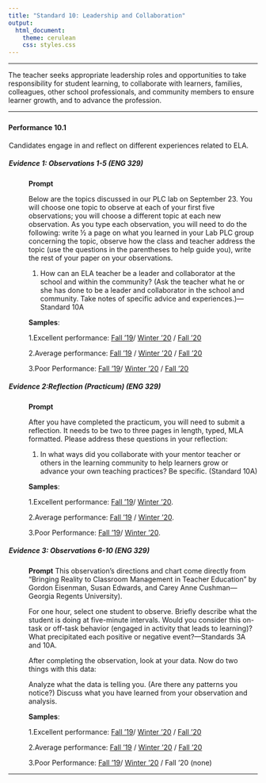 ---
title: "Standard 10: Leadership and Collaboration"
output: 
  html_document: 
    theme: cerulean
    css: styles.css
---

<script type="text/javascript">
 function showhide(id) {
    var e = document.getElementById(id);
    e.style.display = (e.style.display == 'block') ? 'none' : 'block';
 }
</script>

----

The teacher seeks appropriate leadership roles and opportunities to take responsibility for student learning, to collaborate with learners, families, colleagues, other school professionals, and community members to ensure learner growth, and to advance the profession.  
 
----

### {.tabset .tabset-pills .tabset-fade}


#### Performance 10.1

<div style="padding-left:1px;">

Candidates engage in and reflect on different experiences related to ELA.

##### Evidence 1: Observations 1-5 (ENG 329)

<div style="padding-left:40px;">

**Prompt**

Below are the topics discussed in our PLC lab on September 23. You will choose one topic to observe at each of your first five observations; you will choose a different topic at each new observation. As you type each observation, you will need to do the following: write ½ a page on what you learned in your Lab PLC group concerning the topic, observe how the class and teacher address the topic (use the questions in the parentheses to help guide you), write the rest of your paper on your observations.

1. How can an ELA teacher be a leader and collaborator at the school and within the community? (Ask the teacher what he or she has done to be a leader and collaborator in the school and community. Take notes of specific advice and experiences.)—Standard 10A


**Samples**: 

1.Excellent performance: [Fall '19](https://drive.google.com/file/d/1u6SH-uAoZl0SE4UW3eQEGv2RJSB-IuWF/view?usp=sharing)/ [Winter '20](https://drive.google.com/file/d/1HkgEV3TyGGzgjpytm48daDOMCBCd1JOc/view?usp=sharing) / [Fall '20](https://drive.google.com/file/d/1B28jlGtdbggNgYDXvDxShGoyZ456Xy4J/view?usp=sharing)

2.Average performance: [Fall '19](https://drive.google.com/file/d/1w2N1Gy1uwcd6PnmJ9EA1RzwKXl63z5Ka/view?usp=sharing) / [Winter '20](https://drive.google.com/file/d/1-4-8nlhrJk897wgxQ1Fmrny884cTGQ3g/view?usp=sharing) / [Fall '20](https://drive.google.com/file/d/1oSp2Irr4xHODhsB7yIzhgrUDO5dnX8Vy/view?usp=sharing)

3.Poor Performance: [Fall '19](https://drive.google.com/file/d/1aJL3iL1gAzO50m7kTVi8Zg_6266PtjGT/view?usp=sharing)/ [Winter '20](https://drive.google.com/file/d/1fEMaIHU1GsK1vEh7YkbegobZslAvhEtG/view?usp=sharing)  / [Fall '20](https://docs.google.com/document/d/1CXlrl0LsNHziQwZXmuoR-JmsVclH3s9s/edit)


</div>

##### Evidence 2:Reflection (Practicum) (ENG 329)
<div style="padding-left:40px;">
**Prompt**

After you have completed the practicum, you will need to submit a reflection. It needs to be two to three pages in length, typed, MLA formatted. Please address these questions in your reflection:

1. In what ways did you collaborate with your mentor teacher or others in the learning community to help learners grow or advance your own teaching practices? Be specific. (Standard 10A)


**Samples**: 

1.Excellent performance: [Fall '19](https://drive.google.com/file/d/1X8KTrwhIskFwRn0WAk7JoqYqP_aBclSr/view?usp=sharing)/ [Winter '20](https://drive.google.com/file/d/14vb80kTNyAmBeb2mGwEgb-1CBBycR4kO/view?usp=sharing).

2.Average performance: [Fall '19](https://drive.google.com/file/d/14gyAGFNLanQNagH-2OWNnzEjtivciYVB/view?usp=sharing) / [Winter '20](https://drive.google.com/file/d/1NSZkCFbrOzd7l7vQsW-1VUH810588yQI/view?usp=sharing).

3.Poor Performance: [Fall '19](https://drive.google.com/file/d/1kiLTuLMDa8faTM4Hyb0okcJt0QXqNcCr/view?usp=sharing)/ [Winter '20](https://drive.google.com/file/d/1pD5gzLX_puBlrA6-XeIo1UOceiPaZqhB/view?usp=sharing). 


</div>


##### Evidence 3: Observations 6-10 (ENG 329)
<div style="padding-left:40px;">

**Prompt**
This observation’s directions and chart come directly from “Bringing Reality to Classroom Management in Teacher Education” by Gordon Eisenman, Susan Edwards, and Carey Anne Cushman—Georgia Regents University).

For one hour, select one student to observe. Briefly describe what the student is doing at five-minute intervals. Would you consider this on-task or off-task behavior (engaged in activity that leads to learning)? What precipitated each positive or negative event?—Standards 3A and 10A.

After completing the observation, look at your data. Now do two things with this data:

Analyze what the data is telling you. (Are there any patterns you notice?)
Discuss what you have learned from your observation and analysis.

**Samples**: 

1.Excellent performance: [Fall '19](https://drive.google.com/file/d/1_39dP6YAM5lfu53M766grzrNJ-3LeuTW/view?usp=sharing)/ [Winter '20](https://drive.google.com/file/d/1_39dP6YAM5lfu53M766grzrNJ-3LeuTW/view?usp=sharing) / [Fall '20](https://drive.google.com/file/d/1-O5YZnCun8w7iwxoQeli3cg0pNu3JC2d/view?usp=sharing)

2.Average performance: [Fall '19](https://drive.google.com/file/d/1V3q-N2qvy9iHDYVm6oIHOznrXi0LrUSG/view?usp=sharing) / [Winter '20](https://drive.google.com/file/d/1797-GeWAjSg815vNsS_IB1GSOGSkP9ut/view?usp=sharing) / [Fall '20](https://drive.google.com/file/d/1bgzWdgqTktNy02FcBFBmfBTy6vCyg8WM/view?usp=sharing)

3.Poor Performance: [Fall '19](https://drive.google.com/file/d/1aavoJ_JYYR2L6oAoofY0LhU7AD4hWymG/view?usp=sharing)/ [Winter '20](https://drive.google.com/file/d/1t15VEN2cBp77OPmmPLIyXRwzgRtjNaA7/view?usp=sharing) / Fall '20 (none)


</div>


</div>

----

<footer></footer>